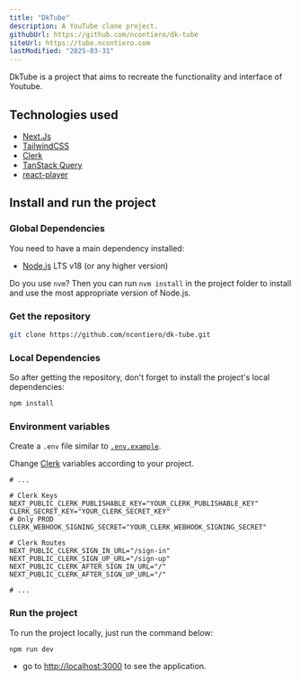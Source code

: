 ```yaml
---
title: "DkTube"
description: A YouTube clone project.
githubUrl: https://github.com/ncontiero/dk-tube
siteUrl: https://tube.ncontiero.com
lastModified: "2025-03-31"
---
```


DkTube is a project that aims to recreate the functionality and interface of Youtube.

## Technologies used

- [Next.Js](https://nextjs.org/)
- [TailwindCSS](https://tailwindcss.com/)
- [Clerk](https://clerk.com/)
- [TanStack Query](https://tanstack.com/query/v3/)
- [react-player](https://github.com/CookPete/react-player)

## Install and run the project

### Global Dependencies

You need to have a main dependency installed:

- [Node.js](https://nodejs.dev/) LTS v18 (or any higher version)

Do you use `nvm`? Then you can run `nvm install` in the project folder to install and use the most appropriate version of Node.js.

### Get the repository

```bash
git clone https://github.com/ncontiero/dk-tube.git
```

### Local Dependencies

So after getting the repository, don't forget to install the project's local dependencies:

```bash
npm install
```

### Environment variables

Create a `.env` file similar to [`.env.example`](https://github.com/ncontiero/dk-tube/blob/master/.env.example).

Change [Clerk](https://dashboard.clerk.com/) variables according to your project.

```env
# ...

# Clerk Keys
NEXT_PUBLIC_CLERK_PUBLISHABLE_KEY="YOUR_CLERK_PUBLISHABLE_KEY"
CLERK_SECRET_KEY="YOUR_CLERK_SECRET_KEY"
# Only PROD
CLERK_WEBHOOK_SIGNING_SECRET="YOUR_CLERK_WEBHOOK_SIGNING_SECRET"

# Clerk Routes
NEXT_PUBLIC_CLERK_SIGN_IN_URL="/sign-in"
NEXT_PUBLIC_CLERK_SIGN_UP_URL="/sign-up"
NEXT_PUBLIC_CLERK_AFTER_SIGN_IN_URL="/"
NEXT_PUBLIC_CLERK_AFTER_SIGN_UP_URL="/"

# ...
```

### Run the project

To run the project locally, just run the command below:

```bash
npm run dev
```

- go to [http://localhost:3000](http://localhost:3000) to see the application.
